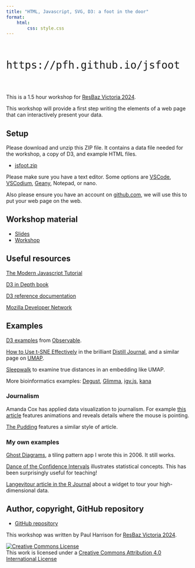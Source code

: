 ```yaml
---
title: "HTML, Javascript, SVG, D3: a foot in the door"
format:
    html:
        css: style.css
---
```


:::{style="font-size: 200%; font-family: monospace;"}
\
https://pfh.github.io/jsfoot
\
\
:::

This is a 1.5 hour workshop for [ResBaz Victoria 2024](https://resbaz.github.io/resbazvic2024/).

This workshop will provide a first step writing the elements of a web page that can interactively present your data.

## Setup

Please download and unzip this ZIP file. It contains a data file needed for the workshop, a copy of D3, and example HTML files.

* [jsfoot.zip](jsfoot.zip)

Please make sure you have a text editor. Some options are [VSCode](https://code.visualstudio.com/), [VSCodium](https://vscodium.com/), [Geany](https://www.geany.org/), Notepad, or nano. 

Also please ensure you have an account on [github.com](https://github.com), we will use this to put your web page on the web.

## Workshop material

* [Slides](slides.html)
* [Workshop](workshop.html)

## Useful resources

[The Modern Javascript Tutorial](https://javascript.info/)

[D3 in Depth book](https://www.d3indepth.com/)

[D3 reference documentation](https://d3js.org/getting-started)

[Mozilla Developer Network](https://developer.mozilla.org/en-US/)


## Examples

[D3 examples](https://observablehq.com/@d3/gallery) from [Observable](https://observablehq.com/).

[How to Use t-SNE Effectively](https://distill.pub/2016/misread-tsne/) in the brilliant [Distill Journal](https://distill.pub/), and a similar page on [UMAP](https://pair-code.github.io/understanding-umap/).

[Sleepwalk](https://anders-biostat.github.io/sleepwalk/) to examine true distances in an embedding like UMAP.

More bioinformatics examples: [Degust](https://degust.erc.monash.edu/degust/compare.html?code=example#/), [Glimma](https://www.bioconductor.org/packages/release/bioc/vignettes/Glimma/inst/doc/limma_edger.html), [igv.js](https://igv.org/web/release/3.0.8/examples/cram-vcf.html), [kana](https://www.kanaverse.org/kana/)


### Journalism

Amanda Cox has applied data visualization to journalism. For example [this article](https://www.nytimes.com/interactive/2016/06/10/upshot/voting-habits-turnout-partisanship.html?searchResultPosition=9) features animations and reveals details where the mouse is pointing.

[The Pudding](https://pudding.cool/) features a similar style of article.


### My own examples

[Ghost Diagrams](https://logarithmic.net/ghost.xhtml), a tiling pattern app I wrote this in 2006. It still works.

[Dance of the Confidence Intervals](https://logarithmic.net/2017/dance/) illustrates statistical concepts. This has been surprisingly useful for teaching!

[Langevitour article in the R Journal](https://doi.org/10.32614/RJ-2023-046) about a widget to tour your high-dimensional data.


## Author, copyright, GitHub repository

* [GitHub repository](https://github.com/pfh/jsfoot)

This workshop was written by Paul Harrison for [ResBaz Victoria 2024](https://resbaz.github.io/resbazvic2024/).

<a rel="license" href="http://creativecommons.org/licenses/by/4.0/"><img alt="Creative Commons License" style="border-width:0" src="figures/CC-BY.png" /></a><br />This work is licensed under a <a rel="license" href="http://creativecommons.org/licenses/by/4.0/">Creative Commons Attribution 4.0 International License</a>